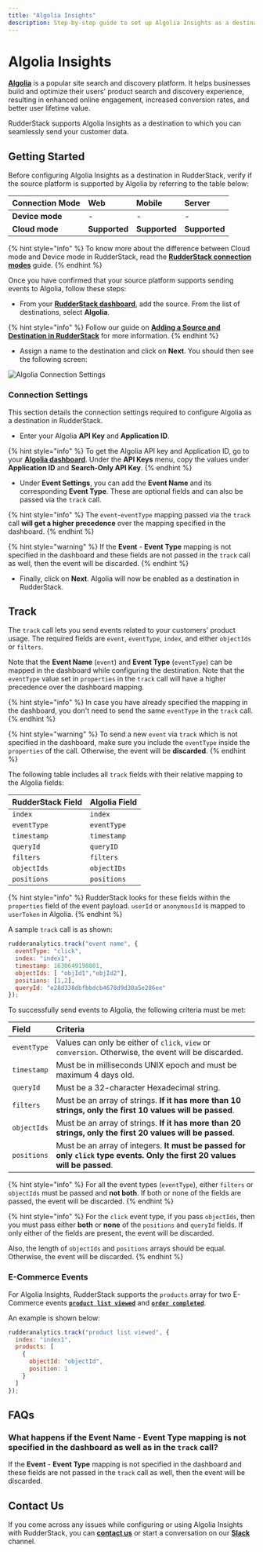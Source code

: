 ```yaml
---
title: "Algolia Insights"
description: Step-by-step guide to set up Algolia Insights as a destination in RudderStack.
---
```


# Algolia Insights

[**Algolia**](https://www.algolia.com/) is a popular site search and discovery platform. It helps businesses build and optimize their users' product search and discovery experience, resulting in enhanced online engagement, increased conversion rates, and better user lifetime value.

RudderStack supports Algolia Insights as a destination to which you can seamlessly send your customer data.

## Getting Started

Before configuring Algolia Insights as a destination in RudderStack, verify if the source platform is supported by Algolia by referring to the table below:

| **Connection Mode** | **Web** | **Mobile** | **Server** |
| :--- | :--- | :--- | :--- |
| **Device mode** | - | - | - |
| **Cloud mode** | **Supported** | **Supported** | **Supported** |

{% hint style="info" %}
To know more about the difference between Cloud mode and Device mode in RudderStack, read the [**RudderStack connection modes**](https://docs.rudderstack.com/get-started/rudderstack-connection-modes) guide.
{% endhint %}

Once you have confirmed that your source platform supports sending events to Algolia, follow these steps:

* From your [**RudderStack dashboard**](https://app.rudderstack.com/), add the source. From the list of destinations, select **Algolia**.

{% hint style="info" %}
Follow our guide on [**Adding a Source and Destination in RudderStack**](https://docs.rudderstack.com/how-to-guides/adding-source-and-destination-rudderstack) for more information.
{% endhint %}

* Assign a name to the destination and click on **Next**. You should then see the following screen:

![Algolia Connection Settings](../../.gitbook/assets/Algolia.png)

### Connection Settings

This section details the connection settings required to configure Algolia as a destination in RudderStack.

* Enter your Algolia **API Key** and **Application ID**.

{% hint style="info" %}
To get the Algolia API key and Application ID, go to your [**Algolia dashboard**](https://www.algolia.com/apps/). Under the **API Keys** menu, copy the values under **Application ID** and **Search-Only API Key**.
{% endhint %}

* Under **Event Settings**, you can add the **Event Name** and its corresponding **Event Type**. These are optional fields and can also be passed via the `track` call. 

{% hint style="info" %}
The `event`-`eventType` mapping passed via the `track` call **will get a higher precedence** over the mapping specified in the dashboard.
{% endhint %}

{% hint style="warning" %}
If the **Event** - **Event Type** mapping is not specified in the dashboard and these fields are not passed in the `track` call as well, then the event will be discarded.
{% endhint %}

* Finally, click on **Next**. Algolia will now be enabled as a destination in RudderStack.

## Track

The `track` call lets you send events related to your customers' product usage. The required fields are `event`, `eventType`, `index`, and either `objectIds` or `filters`.

Note that the **Event Name** \(`event`\) and **Event Type** \(`eventType`\) can be mapped in the dashboard while configuring the destination. Note that the `eventType` value set in `properties` in the `track` call will have a higher precedence over the dashboard mapping.

{% hint style="info" %}
In case you have already specified the mapping in the dashboard, you don't need to send the same `eventType` in the `track` call.
{% endhint %}

{% hint style="warning" %}
To send a new `event` via `track` which is not specified in the dashboard, make sure you include the `eventType` inside the `properties` of the call. Otherwise, the event will be **discarded**.
{% endhint %}

The following table includes all `track` fields with their relative mapping to the Algolia fields:

| **RudderStack Field** | **Algolia Field** |
| :--- | :--- |
| `index` | `index` |
| `eventType` | `eventType` |
| `timestamp` | `timestamp` |
| `queryId` | `queryID` |
| `filters` | `filters` |
| `objectIds` | `objectIDs` |
| `positions` | `positions` |

{% hint style="info" %}
RudderStack looks for these fields within the `properties` field of the event payload. `userId` or `anonymousId` is mapped to `userToken` in Algolia.
{% endhint %}

A sample `track` call is as shown:

```javascript
rudderanalytics.track("event name", {
  eventType: "click",  
  index: "index1",
  timestamp: 1630649198801,
  objectIds: [ "objId1","objId2"],
  positions: [1,2],
  queryId: "e28d338dbfbbdcb4678d9d30a5e286ee"
});
```

To successfully send events to Algolia, the following criteria must be met:

| **Field** | **Criteria** |
| :--- | :--- |
| `eventType` | Values can only be  either of `click`, `view` or `conversion`. Otherwise, the event will be discarded. |
| `timestamp` | Must be in milliseconds UNIX epoch and must be maximum 4 days old. |
| `queryId` | Must be a 32-character Hexadecimal string. |
| `filters` | Must be an array of strings. **If it has more than 10 strings, only the first 10 values will be passed**. |
| `objectIds` | Must be an array of strings. **If it has more than 20 strings, only the first 20 values will be passed**. |
| `positions` | Must be an array of integers. **It must be passed for only `click` type events. Only the first 20 values will be passed**. |

{% hint style="info" %}
For all the event types \(`eventType`\), either `filters` or `objectIds` must be passed and **not both**. If both or none of the fields are passed, the event will be discarded.
{% endhint %}

{% hint style="info" %}
For the `click` event type, if you pass `objectIds`, then you must pass either **both** or **none** of the `positions` and `queryId` fields. If only either of the fields are present, the event will be discarded.

Also, the length of `objectIds` and `positions` arrays should be equal. Otherwise, the event will be discarded.
{% endhint %}

### E-Commerce Events

For Algolia Insights, RudderStack supports the `products` array for two E-Commerce events [**`product list viewed`**](https://docs.rudderstack.com/rudderstack-api/api-specification/rudderstack-ecommerce-events-specification/browsing#product-list-viewed) and [**`order completed`**](https://docs.rudderstack.com/rudderstack-api/api-specification/rudderstack-ecommerce-events-specification/ordering#order-completed).

An example is shown below:

```javascript
rudderanalytics.track("product list viewed", {
  index: "index1",
  products: [
    {
      objectId: "objectId",
      position: 1
    }
  ]
});
```

## FAQs

### What happens if the Event Name - Event Type mapping is not specified in the dashboard as well as in the `track` call?

If the **Event** - **Event Type** mapping is not specified in the dashboard and these fields are not passed in the `track` call as well, then the event will be discarded.

## Contact Us

If you come across any issues while configuring or using Algolia Insights with RudderStack, you can [**contact us**](mailto:%20docs@rudderstack.com) or start a conversation on our [**Slack**](https://resources.rudderstack.com/join-rudderstack-slack) channel.
